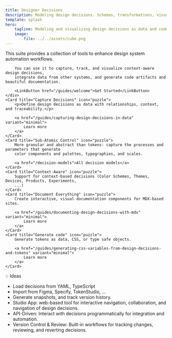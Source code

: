 ```yaml
---
title: Designer Decisions
description: Modeling design decisions. Schemas, transformations, visualizations, the works.
template: splash
hero:
    tagline: Modeling and visualizing design decisions as data and code.
    image:
        file: ../../assets/cube.png
---
```



<CardGrid stagger>
    <div>
        This suite provides a collection of tools to enhance design system automation
        workflows.

        You can use it to capture, track, and visualize context-aware design decisions,
        integrate data from other systems, and generate code artifacts and beautiful documentation.

        <LinkButton href="/guides/welcome">Get Started</LinkButton>
    </div>
    <Card title="Capture Decisions" icon="puzzle">
        <p>Define design decisions as data with relationships, context, and traceability.</p>

        <a href="/guides/capturing-design-decisions-in-data" variant="minimal">
            Learn more
        </a>
    </Card>
    <Card title="Sub-Atomic Control" icon="puzzle">
        More granular and abstract than tokens: capture the processes and parameters that generate
        color components and palettes, typographies, and scales.

        <a href="/decision-models">All decision models</a>
    </Card>
    <Card title="Context-Aware" icon="puzzle">
        Support for context-based decisions (Color Schemes, Themes, Devices, Products, Experiments,
        ...)
    </Card>
    <Card title="Document Everything" icon="puzzle">
        Create interactive, visual documentation components for MDX-based sites.

        <a href="/guides/documenting-design-decisions-with-mdx" variant="minimal">
            Learn more
        </a>
    </Card>
    <Card title="Generate code" icon="puzzle">
        Generate tokens as data, CSS, or type safe objects.

        <a href="/guides/generating-css-variables-from-design-decisions-and-tokens" variant="minimal">
            Learn more
        </a>
    </Card>

</CardGrid>

💡 Ideas

-   Load decisions from YAML, TypeScript
-   Import from Figma, Specify, TokenStudio, ...
-   Generate snapshots, and track version history.
-   Studio App: web-based tool for interactive navigation, collaboration,
    and navigation of design decisions.
-   API-Driven: Interact with decisions programmatically for integration and automation.
-   Version Control & Review: Built-in workflows for tracking changes,
    reviewing, and reverting decisions.
